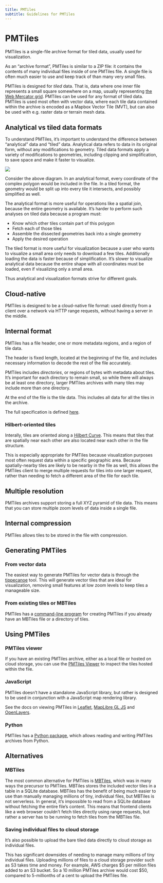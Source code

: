 ```yaml
---
title: PMTiles
subtitle: Guidelines for PMTiles
---
```


# PMTiles

PMTiles is a single-file archive format for tiled data, usually used for visualization.

As an "archive format", PMTiles is similar to a ZIP file: it contains the contents of many individual files inside of one PMTiles file. A single file is often much easier to use and keep track of than many very small files.

PMTiles is designed for _tiled_ data. That is, data where one inner file represents a small square somewhere on a map, usually representing [the Web Mercator grid](https://en.wikipedia.org/wiki/Tiled_web_map). PMTiles can be used for any format of tiled data. PMTiles is used most often with vector data, where each tile data contained within the archive is encoded as a Mapbox Vector Tile (MVT), but can also be used with e.g. raster data or terrain mesh data.

## Analytical vs tiled data formats

To understand PMTiles, it's important to understand the difference between "analytical" data and "tiled" data. Analytical data refers to data in its original form, without any modifications to geometry. Tiled data formats apply a variety of modifications to geometries, including clipping and simplification, to save space and make it faster to visualize.

![](../images/analytical_vs_tiled_geoms.png)

Consider the above diagram. In an analytical format, every coordinate of the complex polygon would be included in the file. In a tiled format, the geometry would be split up into every tile it intersects, and possibly simplified as well.

The analytical format is more useful for operations like a spatial join, because the entire geometry is available. It's harder to perform such analyses on tiled data because a program must:

- Know which other tiles contain part of this polygon
- Fetch each of those tiles
- Assemble the dissected geometries back into a single geometry
- Apply the desired operation

The tiled format is more useful for visualization because a user who wants to visualize a small area only needs to download a few tiles. Additionally loading the data is faster because of simplification. It's slower to visualize analytical data because the entire shape with all coordinates must be loaded, even if visualizing only a small area.

Thus analytical and visualization formats strive for different goals.

## Cloud-native

PMTiles is designed to be a cloud-native file format: used directly from a client over a network via HTTP range requests, without having a server in the middle.

## Internal format

PMTiles has a file header, one or more metadata regions, and a region of tile data.

The header is fixed length, located at the beginning of the file, and includes necessary information to decode the rest of the file accurately.

PMTiles includes _directories_, or regions of bytes with metadata about tiles. It's important for each directory to remain small, so while there will always be at least one directory, larger PMTiles archives with many tiles may include more than one directory.

At the end of the file is the tile data. This includes all data for all the tiles in the archive.

The full specification is defined [here](https://github.com/protomaps/PMTiles/blob/main/spec/v3/spec.md).

### Hilbert-oriented tiles

Interally, tiles are oriented along a [Hilbert Curve](https://en.wikipedia.org/wiki/Hilbert_curve). This means that tiles that are spatially near each other are also located near each other in the file structure.

This is especially appropriate for PMTiles because visualization purposes most often request data within a specific geographic area. Because spatially-nearby tiles are likely to be nearby in the file as well, this allows the PMTiles client to merge multiple requests for tiles into one larger request, rather than needing to fetch a different area of the file for each tile.

## Multiple resolution

PMTiles archives support storing a full XYZ pyramid of tile data. This means that you can store multiple zoom levels of data inside a single file.

## Internal compression

PMTiles allows tiles to be stored in the file with compression.

## Generating PMTiles

### From vector data

The easiest way to generate PMTiles for vector data is through the [tippecanoe](https://github.com/felt/tippecanoe) tool. This will generate vector tiles that are ideal for visualization, removing small features at low zoom levels to keep tiles a manageable size.

### From existing tiles or MBTiles

PMTiles has a [command-line program](https://github.com/protomaps/go-pmtiles) for creating PMTiles if you already have an MBTiles file or a directory of tiles.

## Using PMTiles

### PMTiles viewer

If you have an existing PMTiles archive, either as a local file or hosted on cloud storage, you can use the [PMTiles Viewer](https://protomaps.github.io/PMTiles/) to inspect the tiles hosted within the file.

### JavaScript

PMTiles doesn't have a standalone JavaScript library, but rather is designed to be used in conjunction with a JavaScript map rendering library.

See the docs on viewing PMTiles in [Leaflet](https://protomaps.com/docs/frontends/leaflet), [MapLibre GL JS](https://protomaps.com/docs/frontends/maplibre) and [OpenLayers](https://protomaps.com/docs/frontends/openlayers).

### Python

PMTiles has a [Python package](https://github.com/protomaps/PMTiles/tree/main/python), which allows reading and writing PMTiles archives from Python.

## Alternatives

### MBTiles

The most common alternative for PMTiles is [MBTiles](https://github.com/mapbox/mbtiles-spec), which was in many ways the precursor to PMTiles. MBTiles stores the included vector tiles in a table in a SQLite database. MBTiles has the benefit of being much easier to use than manually managing millions of tiny, individual files, but MBTiles is not serverless. In general, it's impossible to read from a SQLite database without fetching the entire file's content. This means that frontend clients like a web browser couldn't fetch tiles directly using range requests, but rather a server has to be running to fetch tiles from the MBTiles file.

### Saving individual files to cloud storage

It's also possible to upload the bare tiled data directly to cloud storage as individual files.

This has significant downsides of needing to manage many millions of tiny individual files. Uploading millions of files to a cloud storage provider such as S3 takes time and money. For example, AWS charges $5 per million files added to an S3 bucket. So a 10 million PMTiles archive would cost $50, compared to 5-millionths of a cent to upload the PMTiles file.
